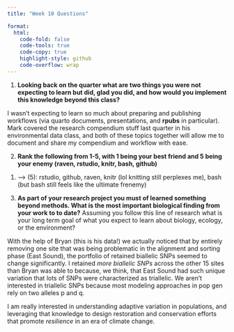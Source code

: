 ```yaml
---
title: "Week 10 Questions"

format:
  html:
    code-fold: false
    code-tools: true
    code-copy: true
    highlight-style: github
    code-overflow: wrap
---
```


1.  **Looking back on the quarter what are two things you were not expecting to learn but did, glad you did, and how would you implement this knowledge beyond this class?**

I wasn't expecting to learn so much about preparing and publishing workflows (via quarto documents, presentations, and **rpubs** in particular). Mark covered the research compendium stuff last quarter in his environmental data class, and both of these topics together will allow me to document and share my compendium and workflow with ease.

2.  **Rank the following from 1-5, with 1 being your best friend and 5 being your enemy (raven, rstudio, knitr, bash, github)**

(1) --> (5): rstudio, github, raven, knitr (lol knitting still perplexes me), bash (but bash still feels like the ultimate frenemy)

3.  **As part of your research project you must of learned something beyond methods. What is the most important biological finding from your work to to date?** Assuming you follow this line of research what is your long term goal of what you expect to learn about biology, ecology, or the environment?

With the help of Bryan (this is his data!) we actually noticed that by entirely removing one site that was being problematic in the alignment and sorting phase (East Sound), the portfolio of retained biallelic SNPs seemed to change significantly. I retained *more biallelic SNPs* across the other 15 sites than Bryan was able to because, we think, that East Sound had such unique variation that lots of SNPs were characterized as triallelic. We aren't interested in triallelic SNPs because most modeling approaches in pop gen rely on two alleles p and q. 

I am really interested in understanding adaptive variation in populations, and leveraging that knowledge to design restoration and conservation efforts that promote *resilience* in an era of climate change. 
